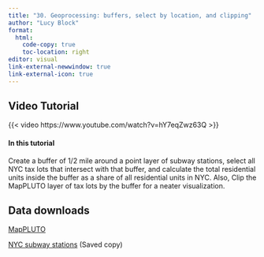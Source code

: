 ```yaml
---
title: "30. Geoprocessing: buffers, select by location, and clipping"
author: "Lucy Block"
format:
  html:
    code-copy: true
    toc-location: right
editor: visual
link-external-newwindow: true
link-external-icon: true
---
```


## Video Tutorial

{{< video https://www.youtube.com/watch?v=hY7eqZwz63Q >}}

#### In this tutorial

Create a buffer of 1/2 mile around a point layer of subway stations, select all NYC tax lots that intersect with that buffer, and calculate the total residential units inside the buffer as a share of all residential units in NYC. Also, Clip the MapPLUTO layer of tax lots by the buffer for a neater visualization.

## Data downloads

[MapPLUTO](https://www.nyc.gov/site/planning/data-maps/open-data/dwn-pluto-mappluto.page)

[NYC subway stations](https://drive.google.com/file/d/13kz4Ud11KQSGTi3H2PVC7Uw3sxsAch-6/view) (Saved copy)
